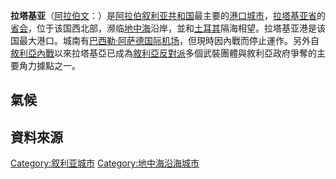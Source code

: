 {{Infobox settlement
<!--See the Table at Infobox Settlement for all fields and descriptions of usage-->
<!-- Basic info  ---------------->
|official_name          = 拉塔基亚
|other_name             =
|native_name            = {{rtl-lang|ar|اللَاذِقِيَّة}}<!-- for cities whose native name is not in English -->
|nickname               =
|settlement_type        = <!--For Town or Village (Leave blank for the default City)-->
|motto                  =
<!-- images and maps  ----------->
|image_skyline          = Latakia Collage.jpg
|imagesize              = 250px
|image_caption          = A Collage of Latakia
|image_flag             =
|flag_size              =
|image_seal             = Latakia - Seal.jpg
|seal_size              =
|image_shield           =
|shield_size            =
|image_blank_emblem     =
|blank_emblem_type      =
|blank_emblem_size      =
|image_map              =
|mapsize                =
|map_caption            =
|image_map1             =
|mapsize1               =
|map_caption1           =
|pushpin_map            = Syria
|pushpin_label_position =bottom
|pushpin_mapsize        =250
|pushpin_map_caption    =拉塔基亞在敘利亞的位置
<!-- Location ------------------>
|coordinates_region     = SY
|subdivision_type       = 國家
|subdivision_name       = {{Flag|Syria}}
|subdivision_type1      = 省
|subdivision_name1      = [[拉塔基亚省|拉塔基亚省]]
|subdivision_type2      = 區
|subdivision_name2      = [[拉塔基亞區|拉塔基亞區]]
|subdivision_type3      =
|subdivision_name3      =
|subdivision_type4      =
|subdivision_name4      =
<!-- Politics ----------------->
|government_footnotes   =
|government_type        =
|leader_title           = [[Governor|Governor]]
|leader_name            = Abdulqader Abdulsheikh<ref>{{cite news|title=New Governor of Lattakia sworn in|author=H. Zain / Mazen / H. Sabbagh|newspaper=Syrian Arab News Agency|date=23 April 2011|url=http://www.sana.sy/eng/21/2011/04/23/342933.htm|accessdate=23 April 2011|deadurl=yes|archiveurl=https://web.archive.org/web/20110426034305/http://sana.sy/eng/21/2011/04/23/342933.htm|archivedate=2011年4月26日}}</ref>
|leader_title1          =  <!-- for places with, say, both a mayor and a city manager -->
|leader_name1           =
|leader_title2          =
|leader_name2           =
|leader_title3          =
|leader_name3           =
|leader_title4          =
|leader_name4           =
|established_title      =  <!-- Settled -->
|established_date       =
|established_title2     =  <!-- Incorporated (town) -->
|established_date2      =
|established_title3     =  <!-- Incorporated (city) -->
|established_date3      =
<!-- Area    --------------------->
|unit_pref =Metric
|area_footnotes           =
|area_total_km2           =
|area_land_km2            = 58
|area_water_km2           =
|area_total_sq_mi         =
|area_land_sq_mi          =
|area_water_sq_mi         =
|area_water_percent       =
|area_urban_km2           =
|area_urban_sq_mi         =
|area_metro_km2           = 108
|area_metro_sq_mi         =
|area_blank1_title        =
|area_blank1_km2          =
|area_blank1_sq_mi        =
<!-- Population   ----------------------->
|population_as_of               = 2010年
|population_footnotes           =
|population_note                =
|population_total               = 370,000
|population_density_km2         =
|population_density_sq_mi       =
|population_metro               = 370,000
|population_density_metro_km2   =
|population_density_metro_sq_mi =
|population_urban               =
|population_density_urban_km2   =
|population_density_urban_sq_mi =
|population_blank1_title        =種族
|population_blank1              =
|population_blank2_title        =宗教
|population_blank2              =
|population_density_blank1_km2 =
|population_density_blank1_sq_mi =
<!-- General information  --------------->
|timezone               =
|utc_offset             =
|timezone_DST           =
|utc_offset_DST         =
|latd=35|latm=31|lats=|latNS=N
|longd=35|longm=47|longs=|longEW=E
|elevation_footnotes    =  <!--for references: use <ref> </ref> tags-->
|elevation_m            = 11
|elevation_ft           =
<!-- Area/postal codes & others -------->
|postal_code_type       =  <!-- enter ZIP code, Postcode, Post code, Postal code... -->
|postal_code            =
|area_code              = 41|41
|blank_name             =
|blank_info             =
|blank1_name            =
|blank1_info            =
|website                = [https://web.archive.org/web/20080419064158/http://www.elatakia.sy/ eLatakia]
|footnotes              =
}}

'''拉塔基亚'''（[[阿拉伯文|阿拉伯文]]：'''{{rtl-lang|ar|اللاذقية}}'''）是[[阿拉伯叙利亚共和国|阿拉伯叙利亚共和国]]最主要的[[港口|港口]][[城市|城市]]，[[拉塔基亚省|拉塔基亚省]]的[[首府|省会]]，位于该国西北部，濒临[[地中海|地中海]]沿岸，並和[[土耳其|土耳其]]隔海相望。拉塔基亚港是该国最大港口。城南有[[巴西勒·阿萨德国际机场|巴西勒·阿萨德国际机场]]，但現時因內戰而停止運作。另外自[[敘利亞內戰|敘利亞內戰]]以來拉塔基亞已成為[[敘利亞反對派|敘利亞反對派]]多個武裝團體與敘利亞政府爭奪的主要角力據點之一。

==氣候==
{{Weather box
|location = 拉塔基亚
|metric first = Yes
|single line = Yes
|Jan high C = 15.6
|Feb high C = 16.3
|Mar high C = 18.4
|Apr high C = 21.5
|May high C = 24.2
|Jun high C = 26.8
|Jul high C = 28.9
|Aug high C = 29.7
|Sep high C = 29.0
|Oct high C = 26.8
|Nov high C = 22.1
|Dec high C = 17.3
|year high C = 23.05
|Jan mean C = 12.0
|Feb mean C = 12.7
|Mar mean C = 14.7
|Apr mean C = 17.8
|May mean C = 20.7
|Jun mean C = 23.9
|Jul mean C = 26.5
|Aug mean C = 27.1
|Sep mean C = 25.6
|Oct mean C = 22.6
|Nov mean C = 17.9
|Dec mean C = 13.7
|year mean C = 19.60
|Jan low C = 8.4
|Feb low C = 9.0
|Mar low C = 10.9
|Apr low C = 14.0
|May low C = 17.1
|Jun low C = 20.9
|Jul low C = 24.0
|Aug low C = 24.5
|Sep low C = 22.1
|Oct low C = 18.4
|Nov low C = 13.7
|Dec low C = 10.0
|year low C = 16.08
|Jan precipitation mm = 162.6
|Feb precipitation mm = 99.8
|Mar precipitation mm = 90.6
|Apr precipitation mm = 44.2
|May precipitation mm = 21.0
|Jun precipitation mm = 4.5
|Jul precipitation mm = 0.9
|Aug precipitation mm = 4.5
|Sep precipitation mm = 7.8
|Oct precipitation mm = 67.1
|Nov precipitation mm = 95.2
|Dec precipitation mm = 160.7
|year precipitation mm = 758.9
|Jan precipitation days = 13
|Feb precipitation days = 17
|Mar precipitation days = 11
|Apr precipitation days = 7
|May precipitation days = 4
|Jun precipitation days = 1
|Jul precipitation days = 0
|Aug precipitation days = 1
|Sep precipitation days = 2
|Oct precipitation days = 6
|Nov precipitation days = 8
|Dec precipitation days = 13
|year precipitation days = 83
|unit precipitation days = 1 mm
|Jan sun = 136.4
|Feb sun = 153.7
|Mar sun = 198.4
|Apr sun = 225.0
|May sun = 297.6
|Jun sun = 321.0
|Jul sun = 325.5
|Aug sun = 316.2
|Sep sun = 288.0
|Oct sun = 248.0
|Nov sun = 192.0
|Dec sun = 151.9
|year sun = 2853.7
|source 1 = [[World_Meteorological_Organization|World Meteorological Organization]],<ref>{{Citation|url=http://www.worldweather.org/099/c01263.htm|title=World Weather Information Service - Latakia|publisher=World Meteorological Organization|year=2009|accessdate=2009-03-02|archive-date=2016-03-03|archive-url=https://web.archive.org/web/20160303195615/http://www.worldweather.org/099/c01263.htm|dead-url=no}}</ref> [[Hong_Kong_Observatory|Hong Kong Observatory]] for data of sunshine hours<ref>{{cite web|url=http://www.weather.gov.hk/wxinfo/climat/world/eng/europe/gr_tu/latakia_e.htm|title=Climatological Information for Latakia, Syria|publisher=Hong Kong Observatory|access-date=2012-04-28|archive-url=https://web.archive.org/web/20120320071611/http://www.weather.gov.hk/wxinfo/climat/world/eng/europe/gr_tu/latakia_e.htm|archive-date=2012-03-20|dead-url=yes}}</ref>
|date=2010年8月}}
== 資料來源 ==
<references />

{{Authority control}}
{{DEFAULTSORT: Latakia}}
[[Category:叙利亚城市|Category:叙利亚城市]]
[[Category:地中海沿海城市|Category:地中海沿海城市]]